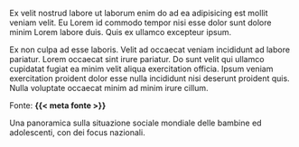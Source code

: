 Ex velit nostrud labore ut laborum enim do ad ea adipisicing est mollit veniam velit. Eu Lorem id commodo tempor nisi esse dolor sunt dolore minim Lorem labore duis. Quis ex ullamco excepteur ipsum.

Ex non culpa ad esse laboris. Velit ad occaecat veniam incididunt ad labore pariatur. Lorem occaecat sint irure pariatur. Do sunt velit qui ullamco cupidatat fugiat ea minim velit aliqua exercitation officia. Ipsum veniam exercitation proident dolor esse nulla incididunt nisi deserunt proident quis. Nulla voluptate occaecat minim ad minim irure cillum.


:::{.fonte}
Fonte: **{{< meta fonte >}}**
:::

:::{.descrizione}
Una panoramica sulla situazione sociale mondiale delle bambine ed adolescenti, con dei focus nazionali.
:::
